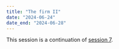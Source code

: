 ```yaml
---
title: "The firm II"
date: "2024-06-24"
date_end: "2024-06-28"
---
```


This session is a continuation of [session 7](/content/07-content.qmd).
